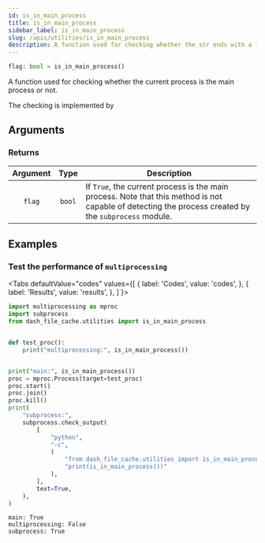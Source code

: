 ```yaml
---
id: is_in_main_process
title: is_in_main_process
sidebar_label: is_in_main_process
slug: /apis/utilities/is_in_main_process
description: A function used for checking whether the str ends with a line break.
---
```




<APITopBar type="func" isPrivate={true} source="utilities.is_in_main_process" />

```python
flag: bool = is_in_main_process()
```

A function used for checking whether the current process is the main process or not.

The checking is implemented by

<IconLink href="https://docs.python.org/3/library/multiprocessing.html#multiprocessing.parent_process" />

## Arguments

### Returns

| Argument |  Type  | <center>Description</center>                                                                                                                          |
| :------: | :----: | :---------------------------------------------------------------------------------------------------------------------------------------------------- |
|  `flag`  | `bool` | If `True`, the current process is the main process. Note that this method is not capable of detecting the process created by the `subprocess` module. |

## Examples

### <IconObjType type="term"/> Test the performance of `multiprocessing`

<Tabs
  defaultValue="codes"
  values={[
    { label: 'Codes', value: 'codes', },
    { label: 'Results', value: 'results', },
  ]
}>

<TabItem value="codes">

```python
import multiprocessing as mproc
import subprocess
from dash_file_cache.utilities import is_in_main_process


def test_proc():
    print("multiprocessing:", is_in_main_process())


print("main:", is_in_main_process())
proc = mproc.Process(target=test_proc)
proc.start()
proc.join()
proc.kill()
print(
    "subprocess:",
    subprocess.check_output(
        [
            "python",
            "-c",
            (
                "from dash_file_cache.utilities import is_in_main_process;"
                "print(is_in_main_process())"
            ),
        ],
        text=True,
    ),
)
```

</TabItem>

<TabItem value="results">

```shell
main: True
multiprocessing: False
subprocess: True
```

</TabItem>

</Tabs>
